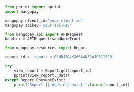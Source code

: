   
```python Python  
from pprint import pprint
import mangopay

mangopay.client_id='your-client-id'
mangopay.apikey='your-api-key'

from mangopay.api import APIRequest
handler = APIRequest(sandbox=True)

from mangopay.resources import Report

report_id = 'report_m_01HR4RQ4KX66A4K52AJC3C1Z2R'

try:
    view_report = Report.get(report_id)
    pprint(view_report._data)
except Report.DoesNotExist:
    print('Report {} does not exist.'.format(report_id))  
```